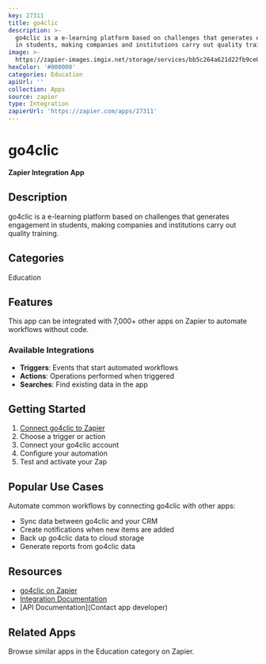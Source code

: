 ```yaml
---
key: 27311
title: go4clic
description: >-
  go4clic is a e-learning platform based on challenges that generates engagement
  in students, making companies and institutions carry out quality training.
image: >-
  https://zapier-images.imgix.net/storage/services/bb5c264a621d22fb9ce0c4fc1dcadd48.png?auto=format%2Ccompress&ixlib=python-3.0.0&q=50
hexColor: '#000000'
categories: Education
apiUrl: ''
collection: Apps
source: zapier
type: Integration
zapierUrl: 'https://zapier.com/apps/27311'
---
```

# go4clic

**Zapier Integration App**

## Description

go4clic is a e-learning platform based on challenges that generates engagement in students, making companies and institutions carry out quality training.

## Categories

Education

## Features

This app can be integrated with 7,000+ other apps on Zapier to automate workflows without code.

### Available Integrations

- **Triggers**: Events that start automated workflows
- **Actions**: Operations performed when triggered
- **Searches**: Find existing data in the app

## Getting Started

1. [Connect go4clic to Zapier](https://zapier.com/apps/27311)
2. Choose a trigger or action
3. Connect your go4clic account
4. Configure your automation
5. Test and activate your Zap

## Popular Use Cases

Automate common workflows by connecting go4clic with other apps:

- Sync data between go4clic and your CRM
- Create notifications when new items are added
- Back up go4clic data to cloud storage
- Generate reports from go4clic data

## Resources

- [go4clic on Zapier](https://zapier.com/apps/27311)
- [Integration Documentation](https://zapier.com/apps/27311/integrations)
- [API Documentation](Contact app developer)

## Related Apps

Browse similar apps in the Education category on Zapier.
